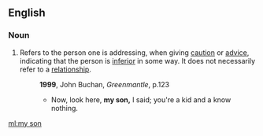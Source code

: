 ==English==

===Noun===
{{en-noun|head=[[my]] [[son]]}}

# Refers to the person one is addressing, when giving [[caution]] or [[advice]], indicating that the person is [[inferior]] in some way. It does not necessarily refer to a [[relationship]].
#: '''1999''', John Buchan, ''Greenmantle'', p.123
#:* Now, look here, '''my son,''' I said; you're a kid and a know nothing.

[[ml:my son]]